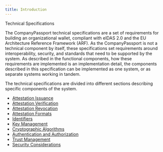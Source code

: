 ```yaml
---
title: Introduction
---
```



<Kicker variant="accent">Technical Specifications</Kicker>
<Title size="large" variant="primary">
  Introduction
</Title>

The CompanyPassport technical specifications are a set of requirements for building an organizational wallet, compliant with eIDAS 2.0 and the EU Architecture Reference Framework (ARF). As the CompanyPassport is not a technical component by itself, these specifications set requirements around interoperability, security, and standards that need to be supported by the system. As described in the functional components, how these requirements are implemented is an implementation detail, the components described in this specification can be implemented as one system, or as separate systems working in tandem.

The technical specifications are divided into different sections describing specific components of the system.

<Callout variant="primary">

- [Attestation Issuance](./technical/issuance)
- [Attestation Verification](./technical/verification)
- [Attestation Revocation](./technical/revocation)
- [Attestation Formats](./technical/attestation-formats)
- [Identifiers](./technical/identifiers)
- [Key Management](./technical/key-management)
- [Cryptographic Algorithms](./technical/cryptographic-algorithms)
- [Authentication and Authorization](./technical/authentication-authorization)
- [Trust Management](./technical/trust-management)
- [Security Considerations](./technical/security-considerations)

</Callout>
